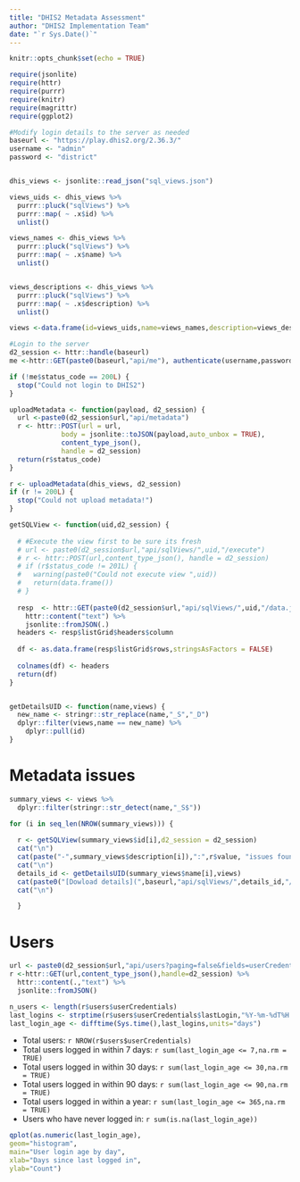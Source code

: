 ```yaml
---
title: "DHIS2 Metadata Assessment"
author: "DHIS2 Implementation Team"
date: "`r Sys.Date()`"
---
```

  
```r
knitr::opts_chunk$set(echo = TRUE)
```

```r
require(jsonlite)
require(httr)
require(purrr)
require(knitr)
require(magrittr)
require(ggplot2)

#Modify login details to the server as needed
baseurl <- "https://play.dhis2.org/2.36.3/"
username <- "admin"
password <- "district"


dhis_views <- jsonlite::read_json("sql_views.json")

views_uids <- dhis_views %>% 
  purrr::pluck("sqlViews") %>%
  purrr::map( ~ .x$id) %>% 
  unlist()

views_names <- dhis_views %>% 
  purrr::pluck("sqlViews") %>%
  purrr::map( ~ .x$name) %>% 
  unlist()


views_descriptions <- dhis_views %>% 
  purrr::pluck("sqlViews") %>%
  purrr::map( ~ .x$description) %>% 
  unlist()

views <-data.frame(id=views_uids,name=views_names,description=views_descriptions,stringsAsFactors = FALSE)

#Login to the server
d2_session <- httr::handle(baseurl)
me <-httr::GET(paste0(baseurl,"api/me"), authenticate(username,password), handle= d2_session)

if (!me$status_code == 200L) {
  stop("Could not login to DHIS2")
}

uploadMetadata <- function(payload, d2_session) {
  url <-paste0(d2_session$url,"api/metadata")
  r <- httr::POST(url = url,
             body = jsonlite::toJSON(payload,auto_unbox = TRUE),
             content_type_json(),
             handle = d2_session)
  return(r$status_code)
}

r <- uploadMetadata(dhis_views, d2_session)
if (r != 200L) {
  stop("Could not upload metadata!")
}

getSQLView <- function(uid,d2_session) {
  
  # #Execute the view first to be sure its fresh
  # url <- paste0(d2_session$url,"api/sqlViews/",uid,"/execute")
  # r <- httr::POST(url,content_type_json(), handle = d2_session)
  # if (r$status_code != 201L) {
  #   warning(paste0("Could not execute view ",uid))
  #   return(data.frame())
  # }
  
  resp  <- httr::GET(paste0(d2_session$url,"api/sqlViews/",uid,"/data.json"), handle=d2_session) %>% 
    httr::content("text") %>% 
    jsonlite::fromJSON(.)
  headers <- resp$listGrid$headers$column
  
  df <- as.data.frame(resp$listGrid$rows,stringsAsFactors = FALSE)
  
  colnames(df) <- headers
  return(df)
}


getDetailsUID <- function(name,views) {
  new_name <- stringr::str_replace(name,"_S","_D")
  dplyr::filter(views,name == new_name) %>% 
    dplyr::pull(id)
}

```

# Metadata issues

```r

summary_views <- views %>% 
  dplyr::filter(stringr::str_detect(name,"_S$"))

for (i in seq_len(NROW(summary_views))) {
  
  r <- getSQLView(summary_views$id[i],d2_session = d2_session)
  cat("\n")
  cat(paste("-",summary_views$description[i]),":",r$value, "issues found. (", r$percent,")")
  cat("\n")
  details_id <- getDetailsUID(summary_views$name[i],views)
  cat(paste0("[Dowload details](",baseurl,"api/sqlViews/",details_id,"/data.csv)"))
  cat("\n")

  }

```

# Users

```r

url <- paste0(d2_session$url,"api/users?paging=false&fields=userCredentials[*]")
r <-httr::GET(url,content_type_json(),handle=d2_session) %>% 
  httr::content(.,"text") %>% 
  jsonlite::fromJSON()

n_users <- length(r$users$userCredentials)
last_logins <- strptime(r$users$userCredentials$lastLogin,"%Y-%m-%dT%H:%M:%S") 
last_login_age <- difftime(Sys.time(),last_logins,units="days")
```

- Total users: `r NROW(r$users$userCredentials)`
- Total users logged in within 7 days: `r sum(last_login_age <= 7,na.rm = TRUE)`
- Total users logged in within 30 days: `r sum(last_login_age <= 30,na.rm = TRUE)`
- Total users logged in within 90 days: `r sum(last_login_age <= 90,na.rm = TRUE)`
- Total users logged in within a year: `r sum(last_login_age <= 365,na.rm = TRUE)`
- Users who have never logged in: `r sum(is.na(last_login_age))`



```r
qplot(as.numeric(last_login_age), 
geom="histogram",
main="User login age by day",
xlab="Days since last logged in",
ylab="Count")

```
